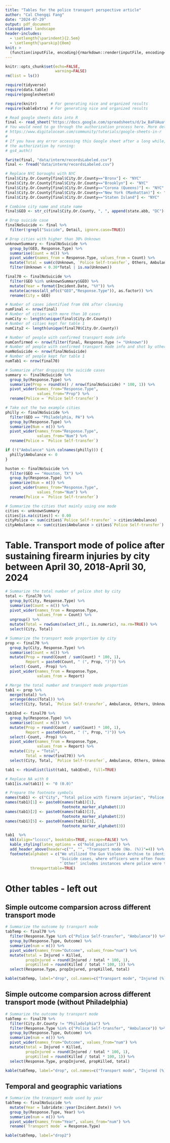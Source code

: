 ```yaml
---
title: "Tables for the police transport perspective article"
author: "Cal Chengqi Fang"
date: "2024-07-29"
output: pdf_document
classoption: landscape
header-includes:
  - \setlength{\parindent}{2.5em}
  - \setlength{\parskip}{0em}
knit: >
  (function(inputFile, encoding){rmarkdown::render(inputFile, encoding=encoding, output_file="results/analysisResults.pdf")}) 
---
```


```r
knitr::opts_chunk$set(echo=FALSE,
                      warning=FALSE)
rm(list = ls())

require(tidyverse)
require(data.table)
require(googlesheets4)

require(knitr)      # For generating nice and organized results
require(kableExtra) # For generating nice and organized results
```

```r
# Read google sheets data into R
final <- read_sheet("https://docs.google.com/spreadsheets/d/1w_BaFUAuatmUQBt3qtRBzhm9tTDV4B9lRjTGTq79bAg")
# You would need to go through the authorization process here. More details can be found here:
# https://www.digitalocean.com/community/tutorials/google-sheets-in-r
#
# If you have any error accessing this Google sheet after a long while, please consider redo
# the authorization by running:
# gs4_auth()

fwrite(final, "data/interm/recordsLabeled.csv")
final <- fread("data/interm/recordsLabeled.csv")

# Replace NYC boroughs with NYC
final$City.Or.County[final$City.Or.County=="Bronx"] <- "NYC"
final$City.Or.County[final$City.Or.County=="Brooklyn"] <- "NYC"
final$City.Or.County[final$City.Or.County=="Corona (Queens)"] <- "NYC"
final$City.Or.County[final$City.Or.County=="New York (Manhattan)"] <- "NYC"
final$City.Or.County[final$City.Or.County=="Staten Island"] <- "NYC"

# Combine city name and state name
final$GEO <- str_c(final$City.Or.County, ", ", append(state.abb, "DC")[match(final$State, append(state.name, "District of Columbia"))])

# Drop suicide case
finalNoSuicide <- final %>% 
  filter(!grepl("Suicide", Detail, ignore.case=TRUE))

# Drop cities with higher than 30% Unknown
unknownSummary <- finalNoSuicide %>% 
  group_by(GEO, Response.Type) %>% 
  summarise(Count = n()) %>%
  pivot_wider(names_from = Response.Type, values_from = Count) %>% 
  mutate(Total = sum(c(Unknown, `Police Self-transfer`, Others, Ambulance), na.rm=TRUE)) %>% 
  filter(Unknown < 0.30*Total | is.na(Unknown))

final70 <- finalNoSuicide %>% 
  filter(GEO %in% unknownSummary$GEO) %>% 
  mutate(Year = format(Incident.Date, "%Y")) %>% 
  mutate(across(all_of(c("GEO","Response.Type")), as.factor)) %>% 
  rename(City = GEO)
```

```r
# Number of cases identified from GVA after cleaning
numFinal <- nrow(final)
# Number of cities with more than 10 cases
numCity <- length(unique(final$City.Or.County))
# Number of cities kept for table 1
numCity2 <- length(unique(final70$City.Or.County))

# Number of people with confirmed transport mode info
numConfirmed <- nrow(filter(final, Response.Type != "Unknown"))
# Number of people with confirmed transport mode info and shot by other people
numNoSuicide <- nrow(finalNoSuicide)
# Number of people kept for table 1
numTab1 <- nrow(final70)

# Summarize after dropping the suicide cases
summary <- finalNoSuicide %>% 
  group_by(Response.Type) %>% 
  summarize(Prop = round(n() / nrow(finalNoSuicide) * 100, 1)) %>% 
  pivot_wider(names_from="Response.Type",
              values_from="Prop") %>% 
  rename(Police = `Police Self-transfer`)

# Take out the two example cities
philly <- finalNoSuicide %>% 
  filter(GEO == "Philadelphia, PA") %>% 
  group_by(Response.Type) %>% 
  summarize(Num = n()) %>% 
  pivot_wider(names_from="Response.Type",
              values_from="Num") %>% 
  rename(Police = `Police Self-transfer`)

if (!("Ambulance" %in% colnames(philly))) {
  philly$Ambulance <- 0
}

huston <- finalNoSuicide %>% 
  filter(GEO == "Houston, TX") %>% 
  group_by(Response.Type) %>% 
  summarize(Num = n()) %>% 
  pivot_wider(names_from="Response.Type",
              values_from="Num") %>% 
  rename(Police = `Police Self-transfer`)

# Summarize the cities that mainly using one mode
cities <- unknownSummary
cities[is.na(cities)] <- 0.00
cityPolice <- sum(cities$`Police Self-transfer` > cities$Ambulance)
cityAmbulance <- sum(cities$Ambulance > cities$`Police Self-transfer`)
```

\newpage
# Table. Transport mode of police after sustaining firearm injuries by city between April 30, 2018-April 30, 2024
```r
# Summarize the total number of police shot by city
total <- final70 %>% 
  group_by(City, Response.Type) %>% 
  summarise(Count = n()) %>% 
  pivot_wider(names_from = Response.Type,
              values_from = Count) %>% 
  ungroup() %>% 
  mutate(Total = rowSums(select_if(., is.numeric), na.rm=TRUE)) %>% 
  select(City, Total)

# Summarize the transport mode proportion by city
prop <- final70 %>% 
  group_by(City, Response.Type) %>% 
  summarise(Count = n()) %>% 
  mutate(Prop = round(Count / sum(Count) * 100, 1),
         Report = paste0(Count, " (", Prop, ")")) %>% 
  select(-Count, -Prop) %>% 
  pivot_wider(names_from = Response.Type,
              values_from = Report)

# Merge the total number and transport mode proportion
tab1 <- prop %>% 
  merge(total) %>% 
  arrange(desc(Total)) %>% 
  select(City, Total, `Police Self-transfer`, Ambulance, Others, Unknown)

tab1End <- final70 %>% 
  group_by(Response.Type) %>% 
  summarise(Count = n()) %>% 
  mutate(Prop = round(Count / sum(Count) * 100, 1),
         Report = paste0(Count, " (", Prop, ")")) %>% 
  select(-Count, -Prop) %>% 
  pivot_wider(names_from = Response.Type,
              values_from = Report) %>% 
  mutate(City = "Total", 
         Total = nrow(final70)) %>% 
  select(City, Total, `Police Self-transfer`, Ambulance, Others, Unknown)

tab1 <- rbindlist(list(tab1, tab1End), fill=TRUE)

# Replace NA with 0
tab1[is.na(tab1)] <- "0 (0.0)"

# Prepare the footnote symbols
names(tab1) <- c("City", "Total police with firearm injuries", "Police vehicle", "Ambulance", "Other", "Unknown")
names(tab1)[1] <- paste0(names(tab1)[1], 
                         footnote_marker_alphabet(1))
names(tab1)[2] <- paste0(names(tab1)[2], 
                         footnote_marker_alphabet(2))
names(tab1)[5] <- paste0(names(tab1)[3], 
                         footnote_marker_alphabet(3))
```

```r
tab1  %>% 
  kbl(align="lccccc", booktabs=TRUE, escape=FALSE) %>% 
  kable_styling(latex_options = c("hold_position")) %>%
  add_header_above(header=c("", "", "Transport mode (No. (%))"=4)) %>% 
  footnote(alphabet = c("We utilized the Gun Violence Archive to identify 27 cities where more than 10 police were shot between April 30th, 2018 and April 30th, 2024. We then conducted extensive media research—reviewing news reports, police press releases, and videos—to determine how these individuals were transported to a hospital. Our process required review by two researchers and any discrepancies were resolved through discussion or referred to a third analyst for adjudication. We kept only cities for which we could ascertain the mode of transport for at least 70% of police, which left us with 18 cities.",
                        "Suicide cases, where officers were often found already deceased, were excluded. ",
                        "`Other’ includes instances where police were transported by air ambulance or deemed not requiring hospital transport."),
           threeparttable=TRUE)
```

\newpage
# Other tables - left out

## Simple outcome comparsion across different transport mode
```r
# Summarize the outcome by transport mode
tabTemp <- final70 %>% 
  filter(Response.Type %in% c("Police Self-transfer", "Ambulance")) %>% 
  group_by(Response.Type, Outcome) %>% 
  summarize(num = n()) %>% 
  pivot_wider(names_from="Outcome", values_from="num") %>% 
  mutate(total = Injured + Killed, 
         propInjured = round(Injured / total * 100, 1),
         propKilled = round(Killed / total * 100, 1)) %>% 
  select(Response.Type, propInjured, propKilled, total)

kable(tabTemp, label="drop", col.names=c("Transport mode", "Injured (%)", "Killed (%)", "Total shot"))
```

## Simple outcome comparsion across different transport mode (without Philadelphia)
```r
# Summarize the outcome by transport mode
tabTemp <- final70 %>% 
  filter(City.Or.County != "Philadelphia") %>% 
  filter(Response.Type %in% c("Police Self-transfer", "Ambulance")) %>% 
  group_by(Response.Type, Outcome) %>% 
  summarize(num = n()) %>% 
  pivot_wider(names_from="Outcome", values_from="num") %>% 
  mutate(total = Injured + Killed, 
         propInjured = round(Injured / total * 100, 1),
         propKilled = round(Killed / total * 100, 1)) %>% 
  select(Response.Type, propInjured, propKilled, total)

kable(tabTemp, label="drop", col.names=c("Transport mode", "Injured (%)", "Killed (%)", "Total shot"))
```

## Temporal and geographic variations
```r
# Summarize the transport mode used by year
tabTemp <- finalNoSuicide %>% 
  mutate(Year = lubridate::year(Incident.Date)) %>% 
  group_by(Response.Type, Year) %>% 
  summarize(num = n()) %>% 
  pivot_wider(names_from="Year", values_from="num") %>% 
  rename(`Transport mode` = Response.Type)

kable(tabTemp, label="drop2")
```


